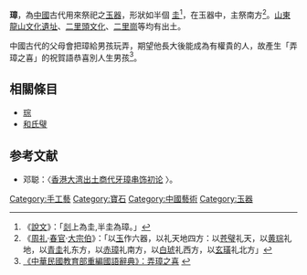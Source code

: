 '''璋'''，為[[中國|中國]]古代用來祭祀之[[玉器|玉器]]，形狀如半個 [[圭|圭]]<ref>《[[說文|說文]]》：「[[剡|剡]]上為圭,半圭為璋。」</ref>，在玉器中，主祭南方<ref>《[[周礼|周礼]]·[[春官|春官]]·[[大宗伯|大宗伯]]》：「以[[玉|玉]]作六器，以礼天地四方：以[[苍璧|苍璧]]礼天，以[[黄琮|黄琮]]礼地，以[[青圭|青圭]]礼东方，以[[赤璋|赤璋]]礼南方，以[[白琥|白琥]]礼西方，以[[玄璜|玄璜]]礼北方」</ref>。[[山東|山東]][[龍山文化|龍山文化]][[遺址|遺址]]、[[二里頭文化|二里頭文化]]、[[二里崗|二里崗]]等均有出土。

中國古代的父母會把璋給男孩玩弄，期望他長大後能成為有權貴的人，故產生「弄璋之喜」的祝賀語恭喜別人生男孩<ref>[http://dict.idioms.moe.edu.tw/chengyu/mandarin/fulu/dict/cyd/1/cyd01216.htm 《中華民國教育部重編國語辭典》：弄璋之喜] {{webarchive|url=https://web.archive.org/web/20090217174730/http://dict.idioms.moe.edu.tw/chengyu/mandarin/fulu/dict/cyd/1/cyd01216.htm |date=2009-02-17 }}</ref>。

== 相關條目 ==
*[[琮|琮]]
*[[和氏璧|和氏璧]]

== 参考文献 ==
<div class="references-small">
<references></references>
</div>
*邓聪：〈[http://www.nssd.org/articles/article_read.aspx?id=1003325297 香港大湾出土商代牙璋串饰初论] {{Wayback|url=http://www.nssd.org/articles/article_read.aspx?id=1003325297 |date=20201101161755 }}〉。
{{禮器}}

[[Category:手工藝|Category:手工藝]]
[[Category:寶石|Category:寶石]]
[[Category:中國藝術|Category:中國藝術]]
[[Category:玉器|Category:玉器]]